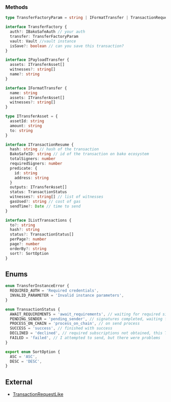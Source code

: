 ### Methods

```ts
type TransferFactoryParam = string | IFormatTransfer | TransactionRequestLike | ITransaction

interface TransferFactory {
  auth?: IBakoSafeAuth // your auth
  transfer: TransferFactoryParam
  vault: Vault //vault instance
  isSave?: boolean // can you save this transaction?
}

interface IPayloadTransfer {
  assets: ITransferAsset[]
  witnesses?: string[]
  name?: string
}

interface IFormatTransfer {
  name: string
  assets: ITransferAsset[]
  witnesses?: string[]
}

type ITransferAsset = {
  assetId: string
  amount: string
  to: string
}

interface ITransactionResume {
  hash: string // hash of the transaction
  BakoSafeID: string // id of the transaction on bako ecosystem
  totalSigners: number
  requiredSigners: number
  predicate: {
    id: string
    address: string
  }
  outputs: ITransferAsset[]
  status: TransactionStatus
  witnesses?: string[] // list of witnesses
  gasUsed?: string // cost of gas
  sendTime?: Date // time to send
}

interface IListTransactions {
  to?: string
  hash?: string
  status?: TransactionStatus[]
  perPage?: number
  page?: number
  orderBy?: string
  sort?: SortOption
}
```

## Enums

```ts
enum TransferInstanceError {
  REQUIRED_AUTH = 'Required credentials',
  INVALID_PARAMETER = 'Invalid instance parameters',
}

enum TransactionStatus {
  AWAIT_REQUIREMENTS = 'await_requirements', // waiting for required signatures
  PENDING_SENDER = 'pending_sender', // signatures completed, waiting for sender process
  PROCESS_ON_CHAIN = 'process_on_chain', // on send process
  SUCCESS = 'success', // finished with success
  DECLINED = 'declined', // required subscriptions not obtained, this Tx will not be send
  FAILED = 'failed', // I attempted to send, but there were problems
}

export enum SortOption {
  ASC = 'ASC',
  DESC = 'DESC',
}
```

## External

- [TransactionRequestLike](https://github.com/FuelLabs/fuels-ts/blob/master/packages/account/src/providers/transaction-request/types.ts)
